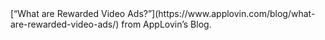 <Callout type="related">
[“What are Rewarded Video Ads?”](https://www.applovin.com/blog/what-are-rewarded-video-ads/) from AppLovin’s Blog.
</Callout>
